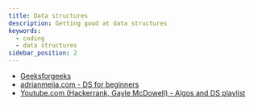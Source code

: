 ```yaml
---
title: Data structures
description: Getting good at data structures
keywords:
  - coding
  - data structures
sidebar_position: 2
---
```


- [Geeksforgeeks](https://www.geeksforgeeks.org/data-structures/)
- [adrianmejia.com - DS for beginners](https://adrianmejia.com/data-structures-time-complexity-for-beginners-arrays-hashmaps-linked-lists-stacks-queues-tutorial/)
- [Youtube.com (Hackerrank, Gayle McDowell) - Algos and DS playlist](https://www.youtube.com/playlist?list=PLLXdhg_r2hKA7DPDsunoDZ-Z769jWn4R8)
